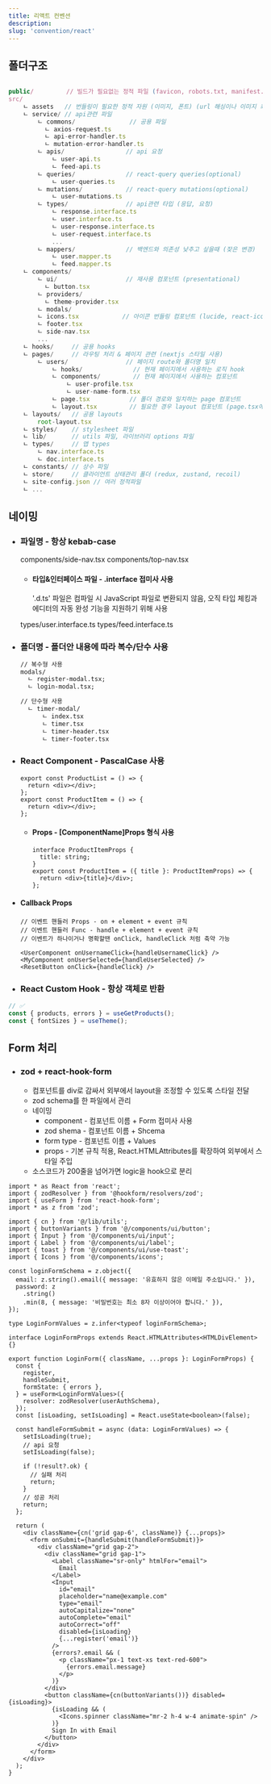 ```yaml
---
title: 리액트 컨벤션
description:
slug: 'convention/react'
---
```


## 폴더구조

```ts

public/         // 빌드가 필요없는 정적 파일 (favicon, robots.txt, manifest.json)
src/
    ㄴ assets   // 번들링이 필요한 정적 자원 (이미지, 폰트) (url 해싱이나 이미지 최적화 가능)
    ㄴ service/ // api관련 파일
        ㄴ commons/               // 공용 파일
          ㄴ axios-request.ts
          ㄴ api-error-handler.ts
          ㄴ mutation-error-handler.ts
        ㄴ apis/                 // api 요청
            ㄴ user-api.ts
            ㄴ feed-api.ts
        ㄴ queries/              // react-query queries(optional)
            ㄴ user-queries.ts
        ㄴ mutations/            // react-query mutations(optional)
            ㄴ user-mutations.ts
        ㄴ types/                // api관련 타입 (응답, 요청)
            ㄴ response.interface.ts
            ㄴ user.interface.ts
            ㄴ user-response.interface.ts
            ㄴ user-request.interface.ts
            ...
        ㄴ mappers/              // 백엔드와 의존성 낮추고 싶을때 (잦은 변경)
            ㄴ user.mapper.ts
            ㄴ feed.mapper.ts
    ㄴ components/
        ㄴ ui/                   // 재사용 컴포넌트 (presentational)
          ㄴ button.tsx
        ㄴ providers/
          ㄴ theme-provider.tsx
        ㄴ modals/
        ㄴ icons.tsx            // 아이콘 번들링 컴포넌트 (lucide, react-icons의 import를 줄이기)
        ㄴ footer.tsx
        ㄴ side-nav.tsx
        ...
    ㄴ hooks/     // 공용 hooks
    ㄴ pages/     // 라우팅 처리 & 페이지 관련 (nextjs 스타일 사용)
        ㄴ users/                // 페이지 route와 폴더명 일치
            ㄴ hooks/              // 현재 페이지에서 사용하는 로직 hook
            ㄴ components/         // 현재 페이지에서 사용하는 컴포넌트
                ㄴ user-profile.tsx
                ㄴ user-name-form.tsx
            ㄴ page.tsx           // 폴더 경로와 일치하는 page 컴포넌트
            ㄴ layout.tsx         // 필요한 경우 layout 컴포넌트 (page.tsx에서 사용 Wrapping)
    ㄴ layouts/   // 공용 layouts
        root-layout.tsx
    ㄴ styles/    // stylesheet 파일
    ㄴ lib/       // utils 파일, 라이브러리 options 파일
    ㄴ types/     // 앱 types
        ㄴ nav.interface.ts
        ㄴ doc.interface.ts
    ㄴ constants/ // 상수 파일
    ㄴ store/     // 클라이언트 상태관리 폴더 (redux, zustand, recoil)
    ㄴ site-config.json // 여러 정적파일
    ㄴ ...
```

## 네이밍

- ### 파일명 - 항상 kebab-case

  components/side-nav.tsx
  components/top-nav.tsx

  - #### 타입&인터페이스 파일 - .interface 접미사 사용
    '.d.ts' 파일은 컴파일 시 JavaScript 파일로 변환되지 않음, 오직 타입 체킹과 에디터의 자동 완성 기능을 지원하기 위해 사용

  types/user.interface.ts
  types/feed.interface.ts

- ### 폴더명 - 폴더안 내용에 따라 복수/단수 사용

  ```txt
  // 복수형 사용
  modals/
    ㄴ register-modal.tsx;
    ㄴ login-modal.tsx;

  // 단수형 사용
    ㄴ timer-modal/
        ㄴ index.tsx
        ㄴ timer.tsx
        ㄴ timer-header.tsx
        ㄴ timer-footer.tsx
  ```

- ### React Component - PascalCase 사용

  ```tsx
  export const ProductList = () => {
    return <div></div>;
  };
  export const ProductItem = () => {
    return <div></div>;
  };
  ```

  - #### Props - [ComponentName]Props 형식 사용

    ```tsx
    interface ProductItemProps {
      title: string;
    }
    export const ProductItem = ({ title }: ProductItemProps) => {
      return <div>{title}</div>;
    };
    ```

- #### Callback Props

  ```tsx
  // 이벤트 핸들러 Props - on + element + event 규칙
  // 이벤트 핸들러 Func - handle + element + event 규칙
  // 이벤트가 하나이거나 명확할땐 onClick, handleClick 처럼 축약 가능

  <UserComponent onUsernameClick={handleUsernameClick} />
  <MyComponent onUserSelected={handleUserSelected} />
  <ResetButton onClick={handleClick} />
  ```

- ### React Custom Hook - 항상 객체로 반환

```ts
// ✅
const { products, errors } = useGetProducts();
const { fontSizes } = useTheme();
```

## Form 처리

- ### zod + react-hook-form
  - 컴포넌트를 div로 감싸서 외부에서 layout을 조정할 수 있도록 스타일 전달
  - zod schema를 한 파일에서 관리
  - 네이밍
    - component - 컴포넌트 이름 + Form 접미사 사용
    - zod shema - 컴포넌트 이름 + Shcema
    - form type - 컴포넌트 이름 + Values
    - props - 기본 규칙 적용, React.HTMLAttributes를 확장하여 외부에서 스타일 주입
  - 소스코드가 200줄을 넘어가면 logic을 hook으로 분리

```tsx
import * as React from 'react';
import { zodResolver } from '@hookform/resolvers/zod';
import { useForm } from 'react-hook-form';
import * as z from 'zod';

import { cn } from '@/lib/utils';
import { buttonVariants } from '@/components/ui/button';
import { Input } from '@/components/ui/input';
import { Label } from '@/components/ui/label';
import { toast } from '@/components/ui/use-toast';
import { Icons } from '@/components/icons';

const loginFormSchema = z.object({
  email: z.string().email({ message: '유효하지 않은 이메일 주소입니다.' }),
  password: z
    .string()
    .min(8, { message: '비밀번호는 최소 8자 이상이어야 합니다.' }),
});

type LoginFormValues = z.infer<typeof loginFormSchema>;

interface LoginFormProps extends React.HTMLAttributes<HTMLDivElement> {}

export function LoginForm({ className, ...props }: LoginFormProps) {
  const {
    register,
    handleSubmit,
    formState: { errors },
  } = useForm<LoginFormValues>({
    resolver: zodResolver(userAuthSchema),
  });
  const [isLoading, setIsLoading] = React.useState<boolean>(false);

  const handleFormSubmit = async (data: LoginFormValues) => {
    setIsLoading(true);
    // api 요청
    setIsLoading(false);

    if (!result?.ok) {
      // 실패 처리
      return;
    }
    // 성공 처리
    return;
  };

  return (
    <div className={cn('grid gap-6', className)} {...props}>
      <form onSubmit={handleSubmit(handleFormSubmit)}>
        <div className="grid gap-2">
          <div className="grid gap-1">
            <Label className="sr-only" htmlFor="email">
              Email
            </Label>
            <Input
              id="email"
              placeholder="name@example.com"
              type="email"
              autoCapitalize="none"
              autoComplete="email"
              autoCorrect="off"
              disabled={isLoading}
              {...register('email')}
            />
            {errors?.email && (
              <p className="px-1 text-xs text-red-600">
                {errors.email.message}
              </p>
            )}
          </div>
          <button className={cn(buttonVariants())} disabled={isLoading}>
            {isLoading && (
              <Icons.spinner className="mr-2 h-4 w-4 animate-spin" />
            )}
            Sign In with Email
          </button>
        </div>
      </form>
    </div>
  );
}
```
